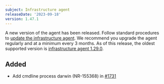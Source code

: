 ```yaml
---
subject: Infrastructure agent
releaseDate: '2023-09-18'
version: 1.47.1
---
```


A new version of the agent has been released. Follow standard procedures to [update the infrastructure agent](https://docs.newrelic.com/docs/infrastructure/install-configure-manage-infrastructure/update-or-uninstall/update-infrastructure-agent).
We recommend you upgrade the agent regularly and at a minimum every 3 months. As of this release, the oldest supported version is [infrastructure agent 1.29.0](https://docs.newrelic.com/docs/release-notes/infrastructure-release-notes/infrastructure-agent-release-notes/new-relic-infrastructure-agent-1290).

## Added

* Add cmdline process darwin (NR-155368) in [#1731](https://github.com/newrelic/infrastructure-agent/pull/1731)